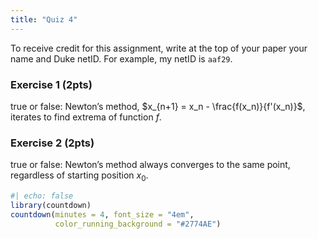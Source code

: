 ```yaml
---
title: "Quiz 4"
---
```


To receive credit for this assignment, write at the top of your paper your name and Duke netID. For example, my netID is `aaf29`.

### Exercise 1 (2pts)

true or false: Newton's method, $x_{n+1} = x_n - \frac{f(x_n)}{f'(x_n)}$, iterates to find extrema of function $f$.

### Exercise 2 (2pts)

true or false: Newton's method always converges to the same point, regardless of starting position $x_0$.

```r
#| echo: false
library(countdown)
countdown(minutes = 4, font_size = "4em",
          color_running_background = "#2774AE")
```